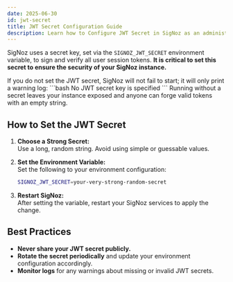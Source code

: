 ```yaml
---
date: 2025-06-30
id: jwt-secret
title: JWT Secret Configuration Guide
description: Learn how to Configure JWT Secret in SigNoz as an administrator
---
```



SigNoz uses a secret key, set via the `SIGNOZ_JWT_SECRET` environment variable, to sign and verify all user session tokens. **It is critical to set this secret to ensure the security of your SigNoz instance.**

<Admonition type="warning" title="Warning: JWT Secret Not Set">
If you do not set the JWT secret, SigNoz will not fail to start; it will only print a warning log:
```bash
No JWT secret key is specified
```
Running without a secret leaves your instance exposed and anyone can forge valid tokens with an empty string.

</Admonition>

## How to Set the JWT Secret

1. **Choose a Strong Secret:**  
   Use a long, random string. Avoid using simple or guessable values.

2. **Set the Environment Variable:**  
   Set the following to your environment configuration:

   ```bash
   SIGNOZ_JWT_SECRET=your-very-strong-random-secret
   ```

3. **Restart SigNoz:**  
   After setting the variable, restart your SigNoz services to apply the change.

## Best Practices

- **Never share your JWT secret publicly.**
- **Rotate the secret periodically** and update your environment configuration accordingly.
- **Monitor logs** for any warnings about missing or invalid JWT secrets.
